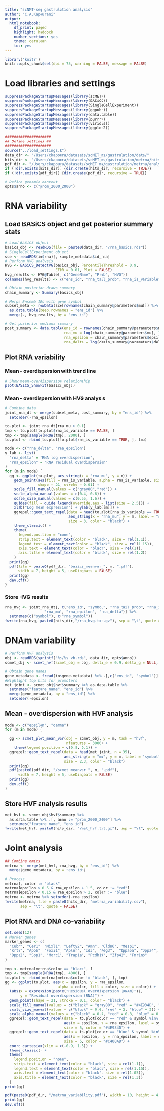 ```yaml
---
title: "scNMT-seq gastrulation analysis"
author: "C.A.Kapourani"
output: 
  html_notebook:
    df_print: paged
    highlight: haddock
    number_sections: yes
    theme: cerulean
    toc: yes
---
```


```r
library('knitr')
knitr::opts_chunk$set(dpi = 75, warning = FALSE, message = FALSE)
```

# Load libraries and settings
```r
suppressPackageStartupMessages(library(scMET))
suppressPackageStartupMessages(library(BASiCS))
suppressPackageStartupMessages(library(SingleCellExperiment))
suppressPackageStartupMessages(library(ggpubr))
suppressPackageStartupMessages(library(data.table))
suppressPackageStartupMessages(library(purrr))
suppressPackageStartupMessages(library(viridis))
suppressPackageStartupMessages(library(ggplot2))

#####################
## Define settings ##
#####################
source("../load_settings.R")
data_dir <- "/Users/ckapoura/datasets/scMET_ms/gastrulation/data/"
hits_dir <- "/Users/ckapoura/datasets/scMET_ms/gastrulation/metrna/hits/"
pdf_dir <- "/Users/ckapoura/datasets/scMET_ms/gastrulation/metrna/analysis/"
if (!dir.exists(hits_dir)) {dir.create(hits_dir, recursive = TRUE)}
if (!dir.exists(pdf_dir)) {dir.create(pdf_dir, recursive = TRUE)}

# Define genomic context
opts$anno <- c("prom_2000_2000")
```

# RNA variability
## Load BASiCS object and get posterior summary stats
```r
# Load BASiCS object
basics_obj <- readRDS(file = paste0(data_dir, "/rna_basics.rds"))
# SingleCellExperiment object
sce <- readRDS(io$rna)[, sample_metadata$id_rna]
# Perform HVG analysis
HVG <- BASiCS_DetectVG(basics_obj, PercentileThreshold = 0.9,
                       EFDR = 0.01, Plot = FALSE)
hvg_results <- HVG@Table[, c("GeneName", "Prob", "HVG")]
colnames(hvg_results) <- c("ens_id", "rna_tail_prob", "rna_is_variable")

# Obtain posterior draws summary
chain_summary <- Summary(basics_obj)

# Merge Ensemb IDs with gene symbol
subset_meta <- rowData(sce[rownames(chain_summary@parameters$mu)]) %>%
  as.data.table(keep.rownames = "ens_id") %>%
  merge(., hvg_results, by = "ens_id")

# Get posterior medians summary
post_summary <- data.table(ens_id = rownames(chain_summary@parameters$mu),
                           rna_mu = log(chain_summary@parameters$mu[, 1]),
                           rna_epsilon = chain_summary@parameters$epsilon[, 1],
                           rna_delta = log(chain_summary@parameters$delta[, 1]) )
```

## Plot RNA variability
### Mean - overdispersion with trend line
```r
# Show mean-overdispersion relationship
plot(BASiCS_ShowFit(basics_obj))
```

### Mean - overdispersion with HVG analysis
```r
# Combine data 
joint_rna_dt <- merge(subset_meta, post_summary, by = "ens_id") %>%
  setorder(-rna_epsilon)

to.plot <- joint_rna_dt[rna_mu > 0.1]
tmp <- to.plot[to.plot$rna_is_variable == FALSE, ]
tmp <- tmp[sample(NROW(tmp), 2000), ]
to.plot <- rbind(to.plot[to.plot$rna_is_variable == TRUE, ], tmp)

mode <- c("rna_delta", "rna_epsilon") 
y_lab <- list(
  "rna_delta" = "RNA log overdispersion",
  "rna_epsilon" = "RNA residual overdispersion"
)
for (m in mode) {
  gg <- ggplot(to.plot, aes_string(x = "rna_mu", y = m)) +
    geom_point(aes(fill = rna_is_variable, alpha = rna_is_variable, size = rna_is_variable),
               shape = 21, stroke = 0.01) +
    scale_fill_manual(values = c("gray80","red")) +
    scale_alpha_manual(values = c(0.4, 0.6)) +
    scale_size_manual(values = c(0.65, 1.6)) +
    guides(fill = guide_legend(override.aes = list(size = 2.5))) +
    xlab("Log mean expression") + ylab(y_lab[[m]]) +
    ggrepel::geom_text_repel(data = head(to.plot[rna_is_variable == TRUE], n = 20),
                             aes_string(x = "rna_mu", y = m, label = "symbol"),
                             size = 3, color = "black") +
    theme_classic() +
    theme(
      legend.position = "none",
      strip.text = element_text(color = "black", size = rel(1.1)),
      legend.text = element_text(color = "black", size = rel(1.15)),
      axis.text = element_text(color = "black", size = rel(1)),
      axis.title = element_text(color = "black", size = rel(1.2))
    )
  print(gg)
  pdf(file = paste0(pdf_dir, "basics_meanvar_", m, ".pdf"), 
      width = 7, height = 5, useDingbats = FALSE)
  print(gg)
  dev.off()
}
```

### Store HVG results
```r
rna_hvg <- joint_rna_dt[, c("ens_id", "symbol", "rna_tail_prob", "rna_is_variable",
                  "rna_mu", "rna_epsilon", "rna_delta")] %>%
  setnames(c("symbol"), c("rna_symbol"))
fwrite(rna_hvg, paste0(hits_dir,"/rna_hvg.txt.gz"), sep = "\t", quote = FALSE)
```


# DNAm variability
```r
# Perform HVF analysis
obj <- readRDS(sprintf("%s/%s_vb.rds", data_dir, opts$anno))
scmet_obj <- scmet_hvf(scmet_obj = obj, delta_e = 0.9, delta_g = NULL, efdr = 0.1)

# Obtain gene names
gene_metadata <- fread(io$gene.metadata) %>% .[,c("ens_id", "symbol")]
#Highlight top hits for promoters
met_joint <- scmet_obj$hvf$summary %>% as.data.table %>%
  setnames("feature_name", "ens_id") %>%
  merge(gene_metadata, by = "ens_id") %>%
  setorder(-epsilon)
```


## Mean - overdispersion with HVF analysis
```r
mode <- c("epsilon", "gamma")
for (m in mode) {
  
  gg <- scmet_plot_mean_var(obj = scmet_obj, y = m, task = "hvf",
                            nfeatures = 3000) +
    theme(legend.position = c(0.9, 0.1)) +
  ggrepel::geom_text_repel(data = head(met_joint, n = 35),
                           aes_string(x = "mu", y = m, label = "symbol"),
                           size = 2.3, color = "black")
  print(gg)
  pdf(paste0(pdf_dir, "/scmet_meanvar_", m, ".pdf"),
      width = 7, height = 5, useDingbats = FALSE)
  print(gg)
  dev.off()
}
```


## Store HVF analysis results
```r
met_hvf <- scmet_obj$hvf$summary %>%
  as.data.table %>% .[, anno := "prom_2000_2000"] %>%
  setnames("feature_name", "ens_id")
fwrite(met_hvf, paste0(hits_dir, "/met_hvf.txt.gz"), sep = "\t", quote = FALSE)
```

# Joint analysis
```r
## Combine omics
metrna <- merge(met_hvf, rna_hvg, by = "ens_id") %>% 
  merge(gene_metadata, by = "ens_id")

# Process
metrna[, color := "black"]
metrna[epsilon > 0.5 & rna_epsilon > 1.5, color := "red"]
metrna[epsilon < 0.15 & rna_epsilon > 2, color := "blue"]
metrna <- metrna %>% setorder(-rna_epsilon)
fwrite(metrna, file = paste0(hits_dir, "metrna_variability.csv"), 
       sep = "\t", quote = FALSE)
```


## Plot RNA and DNA co-variability
```r
set.seed(12)
# Marker genes
marker_genes <- c(
  "Cubn", "Cer1", "Mixl1", "Lefty2", "Amn", "Cldn6", "Mesp1",
  "Krt8", "Apob", "Foxi1", "Aplnr", "Id3", "Peg3",  "Dppa5a", "Dppa4",
  "Dppa2", "Spp1", "Morc1", "Trap1a", "Pcdh19", "Zfp42", "Fmr1nb"
)

tmp <- metrna[metrna$color == "black", ]
tmp <- tmp[sample(NROW(tmp), 4000), ]
to.plot <- rbind(metrna[metrna$color != "black", ], tmp)
gg <- ggplot(to.plot, aes(x = epsilon, y = rna_epsilon, 
                        alpha = color, fill = color, size = color)) +
  labs(x = expression(paste("Residual overdispersion (DNAm)")),
       y = "Residual overdispersion (RNA)") +
  geom_point(shape = 21, stroke = 0.1, color = "black") +
  scale_fill_manual(values = c("black" = "gray80", "red" = "#4E934D", "blue" = "#C400AD")) +
  scale_size_manual(values = c("black" = 0.6, "red" = 2, "blue" = 2)) +
  scale_alpha_manual(values = c("black" = 0.5, "red" = 0.8, "blue" = 0.8)) +
  ggrepel::geom_text_repel(data = to.plot[color == "red" & symbol %in% marker_genes],
                           aes(x = epsilon, y = rna_epsilon, label = symbol),
                           size = 5, color = "#4E934D") +
  ggrepel::geom_text_repel(data = to.plot[color == "blue" & symbol %in% marker_genes],
                           aes(x = epsilon,  y = rna_epsilon, label = symbol),
                           size = 5, color = "#C400AD") +
  coord_cartesian(xlim = c(-0.9, 1.6)) +
  theme_classic() +
  theme(
    legend.position = "none",
    strip.text = element_text(color = "black", size = rel(1.1)),
    legend.text = element_text(color = "black", size = rel(1.15)),
    axis.text = element_text(color = "black", size = rel(1.05)),
    axis.title = element_text(color = "black", size = rel(1.3))
  )
print(gg)

pdf(paste0(pdf_dir, "/metrna_variability.pdf"), width = 10, height = 4, useDingbats = FALSE)
print(gg)
dev.off()
```





